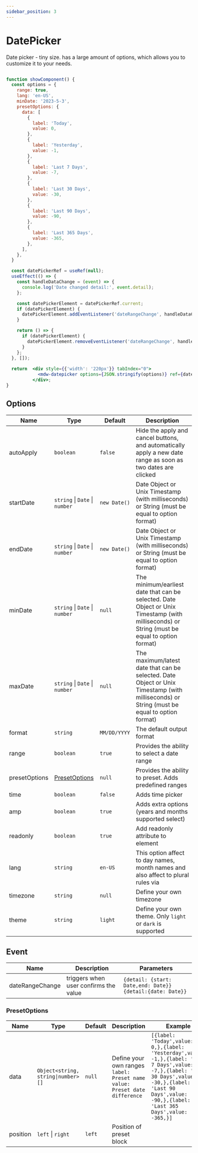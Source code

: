 ```yaml
---
sidebar_position: 3
---
```



# DatePicker

Date picker - tiny size. has a large amount of options, which allows you to customize it to your needs.

```jsx live

function showComponent() {
  const options = {
    range: true,
    lang: 'en-US',
    minDate: '2023-5-3',
    presetOptions: {
      data: [
        {
          label: 'Today',
          value: 0,
        },
        {
          label: 'Yesterday',
          value: -1,
        },
        {
          label: 'Last 7 Days',
          value: -7,
        },
        {
          label: 'Last 30 Days',
          value: -30,
        },
        {
          label: 'Last 90 Days',
          value: -90,
        },
        {
          label: 'Last 365 Days',
          value: -365,
        },
      ],
    },
  }

  const datePickerRef = useRef(null);
  useEffect(() => {
    const handleDataChange = (event) => {
      console.log('Date changed detail:', event.detail);
    };

    const datePickerElement = datePickerRef.current;
    if (datePickerElement) {
      datePickerElement.addEventListener('dateRangeChange', handleDataChange);
    }

    return () => {
      if (datePickerElement) {
        datePickerElement.removeEventListener('dateRangeChange', handleDataChange);
      }
    };
  }, []);
  
  return  <div style={{'width': '220px'}} tabIndex="0">
            <mdw-datepicker options={JSON.stringify(options)} ref={datePickerRef}></mdw-datepicker>
          </div>;
}
```

## Options

| Name   | Type   | Default | Description                                             |
| ------ | --------- | ---------------------------- | ------------------------------------------------------- |
| autoApply | `boolean` | `false` | Hide the apply and cancel buttons, and automatically apply a new date range as soon as two dates are clicked|
| startDate | `string` \| `Date` \| `number` | `new Date()`  | Date Object or Unix Timestamp (with milliseconds) or String (must be equal to option format)|
| endDate | `string` \| `Date` \| `number` | `new Date()`  | Date Object or Unix Timestamp (with milliseconds) or String (must be equal to option format)|
| minDate | `string` \| `Date` \| `number` | `null`  | The minimum/earliest date that can be selected. Date Object or Unix Timestamp (with milliseconds) or String (must be equal to option format)|
| maxDate | `string` \| `Date` \| `number` | `null`  | The maximum/latest date that can be selected. Date Object or Unix Timestamp (with milliseconds) or String (must be equal to option format)|
| format | `string` | `MM/DD/YYYY` | The default output format |
| range | `boolean` | `true` | Provides the ability to select a date range |
| presetOptions | [PresetOptions](#presetOptions) | `null` | Provides the ability to preset. Adds predefined ranges|
| time | `boolean` | `false` | Adds time picker |
| amp | `boolean` | `true` | Adds extra options (years and months supported select) |
| readonly | `boolean` | `true` | Add readonly attribute to element |
| lang | `string` | `en-US` | This option affect to day names, month names and also affect to plural rules via |
| timezone | `string` | `null` | Define your own timezone |
| theme | `string` | `light` | Define your own theme. Only `light` or `dark` is supported|

## Event

| Name   | Description   | Parameters |
| ------ | --------- | ---------------------------- |
| dateRangeChange | triggers when user confirms the value | `{detail: {start: Date,end: Date}}` `{detail:{date: Date}}` |

### PresetOptions

| Name   | Type   | Default | Description | Example                                             |
| ------ | --------- | ---------------------------- | ------------------------------------------------------- | ----------|
| data | `Object<string, string\|number>[]` | `null` | Define your own ranges `label: Preset name` `value: Preset date difference` | `[{label: 'Today',value: 0,},{label: 'Yesterday',value: -1,},{label: 'Last 7 Days',value: -7,},{label: 'Last 30 Days',value: -30,},{label: 'Last 90 Days',value: -90,},{label: 'Last 365 Days',value: -365,}]` |
| position | `left` \| `right` | `left` | Position of preset block | |
